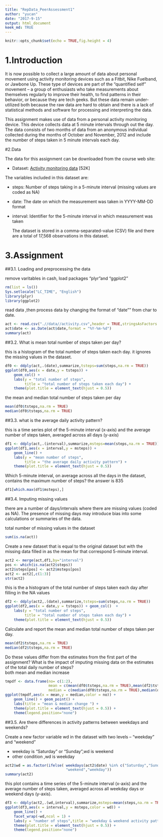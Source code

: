 ```yaml
---
title: "RepData_PeerAssessment1"
author: "yucan"
date: "2017-9-15"
output: html_document
keek_md: TRUE 
---
```


```r
knitr::opts_chunk$set(echo = TRUE,fig.height = 4)
```

# 1.Introduction

It is now possible to collect a large amount of data about personal movement using activity monitoring devices such as a Fitbit, Nike Fuelband, or Jawbone Up. These type of devices are part of the "quantified self" movement -- a group of enthusiasts who take measurements about themselves regularly to improve their health, to find patterns in their behavior, or because they are tech geeks. But these data remain under-utilized both because the raw data are hard to obtain and there is a lack of statistical methods and software for processing and interpreting the data.

  This assignment makes use of data from a personal activity monitoring device. This device collects data at 5 minute intervals through out the day. The data consists of two months of data from an anonymous individual collected during the months of October and November, 2012 and include the number of steps taken in 5 minute intervals each day.

#2.Data

The data for this assignment can be downloaded from the course web site: 

*  Dataset: [Activity monitoring data](https://d396qusza40orc.cloudfront.net/repdata%2Fdata%2Factivity.zip) [52K]  

The variables included in this dataset are: 

*  steps: Number of steps taking in a 5-minute interval (missing values are coded as NA)  
* date: The date on which the measurement was taken in YYYY-MM-DD format  
* interval: Identifier for the 5-minute interval in which measurement was taken  

  The dataset is stored in a comma-separated-value (CSV) file and there are a total of 17,568 observations in this dataset.

# 3.Assignment

##3.1. Loading and preprocessing the data

remove varitables in cash, load packages "plyr"and "ggplot2"
```r
rm(list = ls())
Sys.setlocale("LC_TIME", "English")
library(plyr)
library(ggplot2)

```
read data ,then process data by changing the format of "date"" from char to date.  
```r
act <- read.csv(".//data//activity.csv",header = TRUE,stringsAsFactors = FALSE)
act$date <- as.Date(act$date,format = "%Y-%m-%d")
summary(act)
```

##3.2. What is mean total number of steps taken per day?

this is a histogram of the total number of steps taken each day. it ignores the missing values in the dataset.

```r
df0 <- ddply(act,.(date),summarize,tsteps=sum(steps,na.rm = TRUE))
ggplot(df0,aes(x = date,y = tsteps)) + 
    geom_col() + 
    labs(y = "total number of steps",
         title = "total number of steps taken each day") + 
    theme(plot.title = element_text(hjust = 0.5))
```          
    

the mean and median total number of steps taken per day

```r
mean(df0$tsteps,na.rm = TRUE)
median(df0$tsteps,na.rm = TRUE)
```

##3.3. what is the average daily activity pattern?

this is a time series plot of the 5-minute interval (x-axis) and the average number of steps taken, averaged across all days (y-axis)

```r
df1 <- ddply(act,.(interval),summarize,msteps=mean(steps,na.rm = TRUE)) 
ggplot(df1,aes(x = interval,y = msteps)) + 
    geom_line() +
    labs(y = "mean number of steps",
         title = "the average daily activity pattern") +
    theme(plot.title = element_text(hjust = 0.5))
```

Which 5-minute interval, on average across all the days in the dataset, contains the maximum number of steps?  the answer is 835
```r
df1[which.max(df1$msteps),]
```
##3.4. Imputing missing values

there are a number of days/intervals where there are missing values (coded as NA).
The presence of missing days may introduce bias into some calculations or summaries of the data.

total number of missing values in the dataset 
```r
sum(is.na(act)) 
```

Create a new dataset that is equal to the original dataset but with the missing data filled in as the mean for that correspond 5-minute interval.
```r
act2 <- merge(act,df1,by="interval")
pos <- which(is.na(act2$steps))
act2$steps[pos] <- act2$msteps[pos]
act2 <- act2[,c(1:3)]
str(act2)
```

this is the  a histogram of the total number of steps taken each day after filling in the NA values
```r
df2 <- ddply(act2,.(date),summarize,tsteps=sum(steps,na.rm = TRUE)) 
ggplot(df2,aes(x = date,y = tsteps)) + geom_col()  +
    labs(y = "total number of steps",
         title = "total number of steps taken each day") + 
    theme(plot.title = element_text(hjust = 0.5))
```

Calculate and report the mean and median total number of steps taken per day. 

```r
mean(df2$tsteps,na.rm = TRUE)
median(df2$tsteps,na.rm = TRUE)
```
Do these values differ from the estimates from the first part of the assignment? 
What is the impact of imputing missing data on the estimates of the total daily number of steps?  
both mean and median increase
```r
tmpdf <- data.frame(no= c(1:2),
                    mean = c(mean(df0$tsteps,na.rm = TRUE),mean(df2$tsteps,na.rm = TRUE)),
                    median = c(median(df0$tsteps,na.rm = TRUE),median(df2$tsteps,na.rm = TRUE)))
ggplot(tmpdf,aes(x = mean,y = median,color = no)) + 
    geom_line() + geom_point() +  
    labs(title = "mean & median change ") + 
    theme(plot.title = element_text(hjust = 0.5)) + 
    theme(legend.position="none")
```

##3.5. Are there differences in activity patterns between weekdays and weekends?

Create a new factor variable wd in the dataset with two levels -- "weekday" and "weekend"

* weekday is "Saturday" or "Sunday",wd is weekend
* other condition ,wd is  weekday

```r
act2$wd = as.factor(ifelse( weekdays(act2$date) %in% c("Saturday","Sunday"),
                            "weekend","weekday"))
summary(act2)
```

this plot contains a time series of the 5-minute interval (x-axis) and the average number of steps taken, averaged across all weekday days or weekend days (y-axis). 

```r
df3 <- ddply(act2,.(wd,interval),summarize,msteps=mean(steps,na.rm = TRUE)) 
ggplot(df3,aes(x = interval,y = msteps,color = wd)) + 
    geom_line() +  
    facet_wrap(~wd,ncol = 1) +
    labs(y = "number of steps",title = "weekday & weekend activity pattern") + 
    theme(plot.title = element_text(hjust = 0.5)) + 
    theme(legend.position="none")
```

